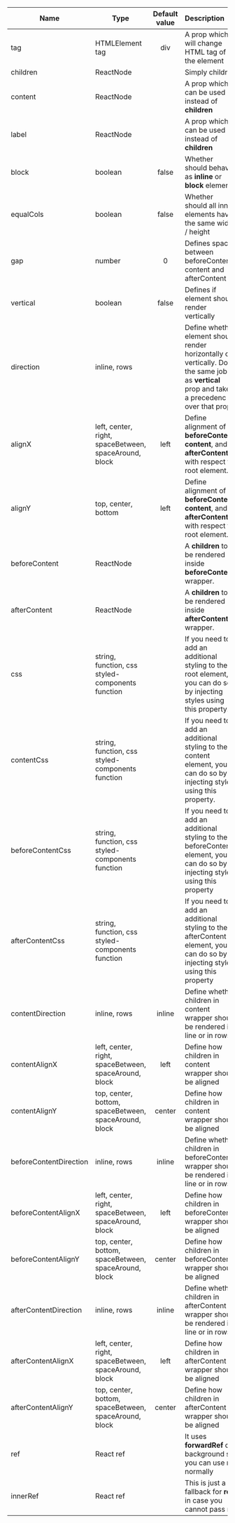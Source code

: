 | Name                   | Type                                                  | Default value | Description                                                                                                                                  |
| ---------------------- | ----------------------------------------------------- | :-----------: | :------------------------------------------------------------------------------------------------------------------------------------------- |
| tag                    | HTMLElement tag                                       |      div      | A prop which will change HTML tag of the element                                                                                             |
| children               | ReactNode                                             |               | Simply children                                                                                                                              |
| content                | ReactNode                                             |               | A prop which can be used instead of **children**                                                                                             |
| label                  | ReactNode                                             |               | A prop which can be used instead of **children**                                                                                             |
| block                  | boolean                                               |     false     | Whether should behave as **inline** or **block** element                                                                                     |
| equalCols              | boolean                                               |     false     | Whether should all inner elements have the same width / height                                                                               |
| gap                    | number                                                |       0       | Defines space between beforeContent, content and afterContent                                                                                |
| vertical               | boolean                                               |     false     | Defines if element should render vertically                                                                                                  |
| direction              | inline, rows                                          |               | Define whether element should render horizontally or vertically. Does the same job as **vertical** prop and takes a precedenc over that prop |
| alignX                 | left, center, right, spaceBetween, spaceAround, block |     left      | Define alignment of **beforeContent**, **content**, and **afterContent** with respect to root element.                                       |
| alignY                 | top, center, bottom                                   |     left      | Define alignment of **beforeContent**, **content**, and **afterContent** with respect to root element.                                       |
| beforeContent          | ReactNode                                             |               | A **children** to be rendered inside **beforeContent** wrapper.                                                                              |
| afterContent           | ReactNode                                             |               | A **children** to be rendered inside **afterContent** wrapper.                                                                               |
| css                    | string, function, css styled-components function      |               | If you need to add an additional styling to the root element, you can do so by injecting styles using this property.                         |
| contentCss             | string, function, css styled-components function      |               | If you need to add an additional styling to the content element, you can do so by injecting styles using this property.                      |
| beforeContentCss       | string, function, css styled-components function      |               | If you need to add an additional styling to the beforeContent element, you can do so by injecting styles using this property                 |
| afterContentCss        | string, function, css styled-components function      |               | If you need to add an additional styling to the afterContent element, you can do so by injecting styles using this property                  |
| contentDirection       | inline, rows                                          |    inline     | Define whether children in content wrapper should be rendered in line or in rows                                                             |
| contentAlignX          | left, center, right, spaceBetween, spaceAround, block |     left      | Define how children in content wrapper should be aligned                                                                                     |
| contentAlignY          | top, center, bottom, spaceBetween, spaceAround, block |    center     | Define how children in content wrapper should be aligned                                                                                     |
| beforeContentDirection | inline, rows                                          |    inline     | Define whether children in beforeContent wrapper should be rendered in line or in rows                                                       |
| beforeContentAlignX    | left, center, right, spaceBetween, spaceAround, block |     left      | Define how children in beforeContent wrapper should be aligned                                                                               |
| beforeContentAlignY    | top, center, bottom, spaceBetween, spaceAround, block |    center     | Define how children in beforeContent wrapper should be aligned                                                                               |
| afterContentDirection  | inline, rows                                          |    inline     | Define whether children in afterContent wrapper should be rendered in line or in rows                                                        |
| afterContentAlignX     | left, center, right, spaceBetween, spaceAround, block |     left      | Define how children in afterContent wrapper should be aligned                                                                                |
| afterContentAlignY     | top, center, bottom, spaceBetween, spaceAround, block |    center     | Define how children in afterContent wrapper should be aligned                                                                                |
| ref                    | React ref                                             |               | It uses **forwardRef** on background so you can use **ref** normally                                                                         |
| innerRef               | React ref                                             |               | This is just a fallback for **ref** in case you cannot pass ref                                                                              |
